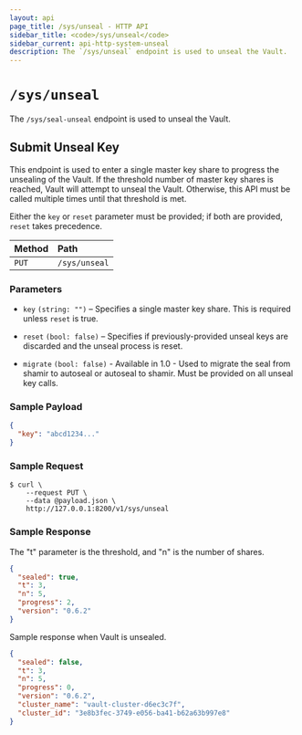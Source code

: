 ```yaml
---
layout: api
page_title: /sys/unseal - HTTP API
sidebar_title: <code>/sys/unseal</code>
sidebar_current: api-http-system-unseal
description: The `/sys/unseal` endpoint is used to unseal the Vault.
---
```


# `/sys/unseal`

The `/sys/seal-unseal` endpoint is used to unseal the Vault.

## Submit Unseal Key

This endpoint is used to enter a single master key share to progress the
unsealing of the Vault. If the threshold number of master key shares is reached,
Vault will attempt to unseal the Vault. Otherwise, this API must be called
multiple times until that threshold is met.

Either the `key` or `reset` parameter must be provided; if both are provided,
`reset` takes precedence.

| Method   | Path                         |
| :--------------------------- | :--------------------- |
| `PUT`    | `/sys/unseal`                |

### Parameters

- `key` `(string: "")` – Specifies a single master key share. This is required
  unless `reset` is true.

- `reset` `(bool: false)` – Specifies if previously-provided unseal keys are
  discarded and the unseal process is reset.

- `migrate` `(bool: false)` - Available in 1.0 - Used to migrate the seal
  from shamir to autoseal or autoseal to shamir.  Must be provided on all unseal
  key calls.

### Sample Payload

```json
{
  "key": "abcd1234..."
}
```

### Sample Request

```
$ curl \
    --request PUT \
    --data @payload.json \
    http://127.0.0.1:8200/v1/sys/unseal
```

### Sample Response

The "t" parameter is the threshold, and "n" is the number of shares.

```json
{
  "sealed": true,
  "t": 3,
  "n": 5,
  "progress": 2,
  "version": "0.6.2"
}
```

Sample response when Vault is unsealed.

```json
{
  "sealed": false,
  "t": 3,
  "n": 5,
  "progress": 0,
  "version": "0.6.2",
  "cluster_name": "vault-cluster-d6ec3c7f",
  "cluster_id": "3e8b3fec-3749-e056-ba41-b62a63b997e8"
}
```
